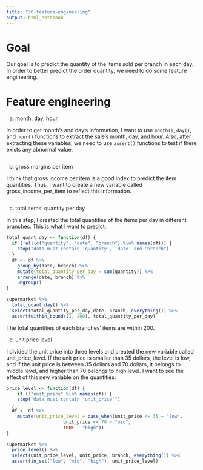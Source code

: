 ```yaml
---
title: "30-feature-engineering"
output: html_notebook
---
```

 
# Goal

Our goal is to predict the quantity of the items sold per branch in each day. In order to better predict the order quantity, we need to do some feature engineering.

# Feature engineering

a. month, day, hour

In order to get month's and day's information, I want to use `month()`, `day()`, and `hour()` functions to extract the sale's month, day, and hour. Also, after extracting these variables, we need to use `assert()` functions to test if there exists any abnormal value.

```r


```


b. gross margins per item

I think that gross income per item is a good index to predict the item quantities. Thus, I want to create a new variable called gross_income_per_item to reflect this information.

```r


```



c. total items' quantity per day

In this step, I created the total quantities of the items per day in different branches. This is what I want to predict.

```r
total_quant_day <- function(df) {
  if (!all(c("quantity", "date", "branch") %in% names(df))) {
    stop("data must contain 'quantity', 'date' and 'branch")
  }
  df <- df %>% 
    group_by(date, branch) %>% 
    mutate(total_quantity_per_day = sum(quantity)) %>%
    arrange(date, branch) %>% 
    ungroup()
}

supermarket %>% 
  total_quant_day() %>% 
  select(total_quantity_per_day,date, branch, everything()) %>% 
  assert(within_bounds(1, 200), total_quantity_per_day)

```

The total quantities of each branches' items are within 200.


d. unit price level

I divided the unit price into three levels and created the new variable called unit_price_level. If the unit price is smaller than 35 dollars, the level is low, and if the unit price is between 35 dollars and 70 dollars, it belongs to middle level, and higher than 70 belongs to high level. I want to see the effect of this new variable on the quantities.

```r
price_level <- function(df) {
    if (!"unit_price" %in% names(df)) {
    stop("data must contain 'unit_price'")
  }
  df <- df %>% 
    mutate(unit_price_level = case_when(unit_price <= 35 ~ "low",
                     unit_price <= 70 ~ "mid",
                     TRUE ~ "high"))
}

supermarket %>% 
  price_level() %>% 
  select(unit_price_level, unit_price, branch, everything()) %>% 
  assert(in_set("low", "mid", "high"), unit_price_level)
```


